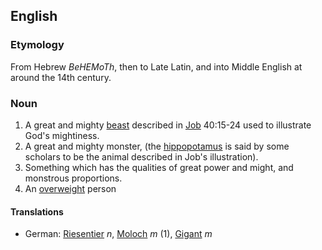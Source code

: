 ==English==
=== Etymology === 
From Hebrew ''BeHEMoTh'', then to Late Latin, and into Middle English at around the 14th century.

=== Noun ===
{{en-noun|behemoth|behemoths}}

# A great and mighty [[beast]] described in [[Job]] 40:15-24 used to illustrate God's mightiness.
# A great and mighty monster, (the [[hippopotamus]] is said by some scholars to be the animal described in Job's illustration).
# Something which has the qualities of great power and might, and monstrous proportions.
# An [[overweight]] person

====Translations====
*German: [[Riesentier]] ''n'', [[Moloch]] ''m'' (1), [[Gigant]] ''m''
